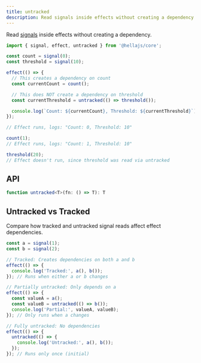 ```yaml
---
title: untracked
description: Read signals inside effects without creating a dependency.
---
```


Read [signals](/packages/core/signal) inside effects without creating a dependency.

```typescript
import { signal, effect, untracked } from '@hellajs/core';

const count = signal(0);
const threshold = signal(10);

effect(() => {
  // This creates a dependency on count
  const currentCount = count();

  // This does NOT create a dependency on threshold
  const currentThreshold = untracked(() => threshold());

  console.log(`Count: ${currentCount}, Threshold: ${currentThreshold}`);
});

// Effect runs, logs: "Count: 0, Threshold: 10"

count(1);
// Effect runs, logs: "Count: 1, Threshold: 10"

threshold(20);
// Effect doesn't run, since threshold was read via untracked
```

## API

```typescript
function untracked<T>(fn: () => T): T
```

## Untracked vs Tracked

Compare how tracked and untracked signal reads affect effect dependencies.

```typescript
const a = signal(1);
const b = signal(2);

// Tracked: Creates dependencies on both a and b
effect(() => {
  console.log('Tracked:', a(), b());
}); // Runs when either a or b changes

// Partially untracked: Only depends on a
effect(() => {
  const valueA = a();
  const valueB = untracked(() => b());
  console.log('Partial:', valueA, valueB);
}); // Only runs when a changes

// Fully untracked: No dependencies
effect(() => {
  untracked(() => {
    console.log('Untracked:', a(), b());
  });
}); // Runs only once (initial)
```

